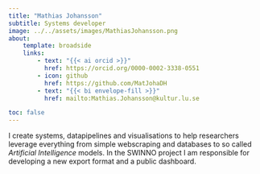```yaml
---
title: "Mathias Johansson"
subtitle: Systems developer
image: ../../assets/images/MathiasJohansson.png
about:
    template: broadside
    links:
        - text: "{{< ai orcid >}}"
          href: https://orcid.org/0000-0002-3338-0551
        - icon: github
          href: https://github.com/MatJohaDH
        - text: "{{< bi envelope-fill >}}"
          href: mailto:Mathias.Johansson@kultur.lu.se

toc: false
---
```


:::{.text-bigger}
I create systems, datapipelines and visualisations to help researchers
leverage everything from simple webscraping and databases to so called
*Artificial Intelligence* models. In the SWINNO project I am responsible
for developing a new export format and a public dashboard.
:::
